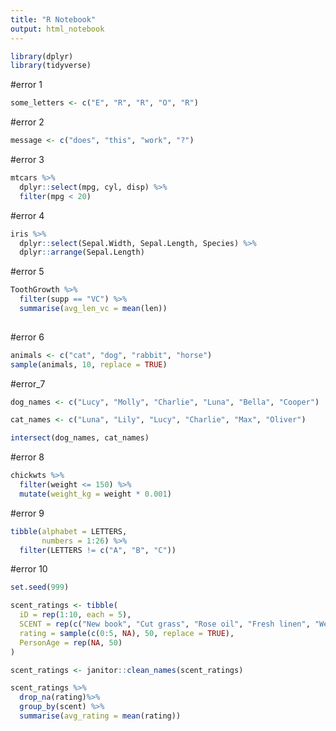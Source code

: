 ```yaml
---
title: "R Notebook"
output: html_notebook
---
```

```r
library(dplyr)
library(tidyverse)
```


#error 1
```r
some_letters <- c("E", "R", "R", "O", "R")
```

#error 2
```r
message <- c("does", "this", "work", "?")
```

#error 3
```r
mtcars %>% 
  dplyr::select(mpg, cyl, disp) %>%
  filter(mpg < 20)
```

#error 4

```r
iris %>% 
  dplyr::select(Sepal.Width, Sepal.Length, Species) %>% 
  dplyr::arrange(Sepal.Length)
```

#error 5
```r
ToothGrowth %>%
  filter(supp == "VC") %>% 
  summarise(avg_len_vc = mean(len))
  
```

#error 6
```r
animals <- c("cat", "dog", "rabbit", "horse")
sample(animals, 10, replace = TRUE)
```

#error_7
```r
dog_names <- c("Lucy", "Molly", "Charlie", "Luna", "Bella", "Cooper")

cat_names <- c("Luna", "Lily", "Lucy", "Charlie", "Max", "Oliver")

intersect(dog_names, cat_names)
```

#error 8
```r
chickwts %>% 
  filter(weight <= 150) %>% 
  mutate(weight_kg = weight * 0.001)
```

#error 9
```r
tibble(alphabet = LETTERS,
       numbers = 1:26) %>% 
  filter(LETTERS != c("A", "B", "C"))
```

#error 10
```r
set.seed(999)

scent_ratings <- tibble(
  iD = rep(1:10, each = 5),
  SCENT = rep(c("New book", "Cut grass", "Rose oil", "Fresh linen", "Wet dog"), 10),
  rating = sample(c(0:5, NA), 50, replace = TRUE),
  PersonAge = rep(NA, 50)
)
```


```r
scent_ratings <- janitor::clean_names(scent_ratings)
```

```r
scent_ratings %>% 
  drop_na(rating)%>% 
  group_by(scent) %>% 
  summarise(avg_rating = mean(rating))
```

